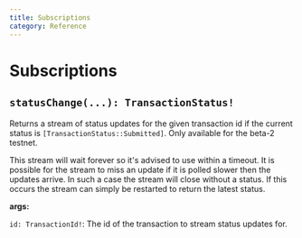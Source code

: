 ```yaml
---
title: Subscriptions
category: Reference
---
```


# Subscriptions

## `statusChange(...): TransactionStatus!`

Returns a stream of status updates for the given transaction id if the current status is `[TransactionStatus::Submitted]`. Only available for the beta-2 testnet.

This stream will wait forever so it's advised to use within a timeout. It is possible for the stream to miss an update if it is polled slower then the updates arrive. In such a case the stream will close without a status. If this occurs the stream can simply be restarted to return the latest status.

**args:**

`id: TransactionId!`:
The id of the transaction to stream status updates for.
